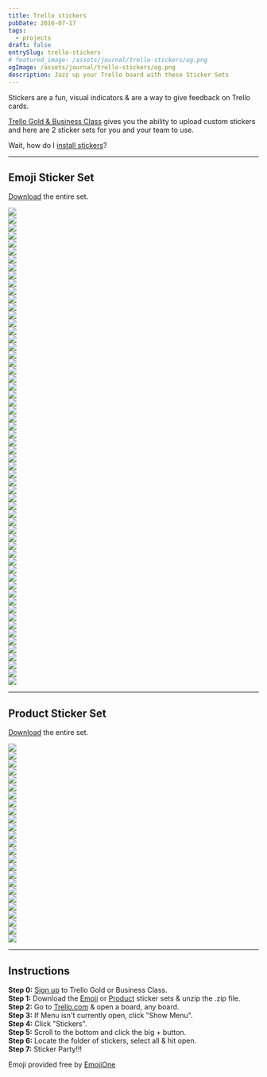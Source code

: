 ```yaml
---
title: Trello stickers
pubDate: 2016-07-17
tags:
  - projects
draft: false
entrySlug: trello-stickers
# featured_image: /assets/journal/trello-stickers/og.png
ogImage: /assets/journal/trello-stickers/og.png
description: Jazz up your Trello board with these Sticker Sets
---
```


Stickers are a fun, visual indicators & are a way to give feedback on Trello cards.

[Trello Gold & Business Class](https://trello.com/brodymaclean/recommend) gives you the ability to upload custom stickers and here are 2 sticker sets for you and your team to use.

Wait, how do I [install stickers](#instructions)?

---

## Emoji Sticker Set

[Download](https://github.com/brody/trello-stickers/raw/master/emoji/emoji%20stickers.zip) the entire set.

<div class="flex flex-wrap">
  <div class="p-2 w-1/5 fl md:w-1/6 md:p-4">
    <img
      class="my-2"
      src="https://raw.githubusercontent.com/brody/trello-stickers/master/emoji/money mouth.png"
    />
  </div>
  <div class="p-2 w-1/5 fl md:w-1/6 md:p-4">
    <img
      class="my-2"
      src="https://raw.githubusercontent.com/brody/trello-stickers/master/emoji/nerd.png"
    />
  </div>
  <div class="p-2 w-1/5 fl md:w-1/6 md:p-4">
    <img
      class="my-2"
      src="https://raw.githubusercontent.com/brody/trello-stickers/master/emoji/grinning face with smiling eyes.png"
    />
  </div>
  <div class="p-2 w-1/5 fl md:w-1/6 md:p-4">
    <img
      class="my-2"
      src="https://raw.githubusercontent.com/brody/trello-stickers/master/emoji/astonished face.png"
    />
  </div>
  <div class="p-2 w-1/5 fl md:w-1/6 md:p-4">
    <img
      class="my-2"
      src="https://raw.githubusercontent.com/brody/trello-stickers/master/emoji/face savouring delicious food.png"
    />
  </div>
  <div class="p-2 w-1/5 fl md:w-1/6 md:p-4">
    <img
      class="my-2"
      src="https://raw.githubusercontent.com/brody/trello-stickers/master/emoji/face with stuck-out tongue and winking eye.png"
    />
  </div>
  <div class="p-2 w-1/5 fl md:w-1/6 md:p-4">
    <img
      class="my-2"
      src="https://raw.githubusercontent.com/brody/trello-stickers/master/emoji/smiling face with heart-shaped eyes.png"
    />
  </div>
  <div class="p-2 w-1/5 fl md:w-1/6 md:p-4">
    <img
      class="my-2"
      src="https://raw.githubusercontent.com/brody/trello-stickers/master/emoji/white frowning face.png"
    />
  </div>
  <div class="p-2 w-1/5 fl md:w-1/6 md:p-4">
    <img
      class="my-2"
      src="https://raw.githubusercontent.com/brody/trello-stickers/master/emoji/thinking face.png"
    />
  </div>
  <div class="p-2 w-1/5 fl md:w-1/6 md:p-4">
    <img
      class="my-2"
      src="https://raw.githubusercontent.com/brody/trello-stickers/master/emoji/dizzy face.png"
    />
  </div>
  <div class="p-2 w-1/5 fl md:w-1/6 md:p-4">
    <img
      class="my-2"
      src="https://raw.githubusercontent.com/brody/trello-stickers/master/emoji/rolling on the floor laughing.png"
    />
  </div>
  <div class="p-2 w-1/5 fl md:w-1/6 md:p-4">
    <img
      class="my-2"
      src="https://raw.githubusercontent.com/brody/trello-stickers/master/emoji/face with thermometer.png"
    />
  </div>
  <div class="p-2 w-1/5 fl md:w-1/6 md:p-4">
    <img
      class="my-2"
      src="https://raw.githubusercontent.com/brody/trello-stickers/master/emoji/face with head-bandage.png"
    />
  </div>
  <div class="p-2 w-1/5 fl md:w-1/6 md:p-4">
    <img
      class="my-2"
      src="https://raw.githubusercontent.com/brody/trello-stickers/master/emoji/grinning face.png"
    />
  </div>
  <div class="p-2 w-1/5 fl md:w-1/6 md:p-4">
    <img
      class="my-2"
      src="https://raw.githubusercontent.com/brody/trello-stickers/master/emoji/face palm.png"
    />
  </div>
  <div class="p-2 w-1/5 fl md:w-1/6 md:p-4">
    <img
      class="my-2"
      src="https://raw.githubusercontent.com/brody/trello-stickers/master/emoji/sign of the horns.png"
    />
  </div>
  <div class="p-2 w-1/5 fl md:w-1/6 md:p-4">
    <img
      class="my-2"
      src="https://raw.githubusercontent.com/brody/trello-stickers/master/emoji/clapping hands sign.png"
    />
  </div>
  <div class="p-2 w-1/5 fl md:w-1/6 md:p-4">
    <img
      class="my-2"
      src="https://raw.githubusercontent.com/brody/trello-stickers/master/emoji/thumbs down sign.png"
    />
  </div>
  <div class="p-2 w-1/5 fl md:w-1/6 md:p-4">
    <img
      class="my-2"
      src="https://raw.githubusercontent.com/brody/trello-stickers/master/emoji/thumbs up sign.png"
    />
  </div>
  <div class="p-2 w-1/5 fl md:w-1/6 md:p-4">
    <img
      class="my-2"
      src="https://raw.githubusercontent.com/brody/trello-stickers/master/emoji/victory hand.png"
    />
  </div>
  <div class="p-2 w-1/5 fl md:w-1/6 md:p-4">
    <img
      class="my-2"
      src="https://raw.githubusercontent.com/brody/trello-stickers/master/emoji/ok hand sign.png"
    />
  </div>
  <div class="p-2 w-1/5 fl md:w-1/6 md:p-4">
    <img
      class="my-2"
      src="https://raw.githubusercontent.com/brody/trello-stickers/master/emoji/father christmas.png"
    />
  </div>
  <div class="p-2 w-1/5 fl md:w-1/6 md:p-4">
    <img
      class="my-2"
      src="https://raw.githubusercontent.com/brody/trello-stickers/master/emoji/pouting face.png"
    />
  </div>
  <div class="p-2 w-1/5 fl md:w-1/6 md:p-4">
    <img
      class="my-2"
      src="https://raw.githubusercontent.com/brody/trello-stickers/master/emoji/smiling face with horns.png"
    />
  </div>
  <div class="p-2 w-1/5 fl md:w-1/6 md:p-4">
    <img
      class="my-2"
      src="https://raw.githubusercontent.com/brody/trello-stickers/master/emoji/reversed hand with middle finger extended.png"
    />
  </div>
  <div class="p-2 w-1/5 fl md:w-1/6 md:p-4">
    <img
      class="my-2"
      src="https://raw.githubusercontent.com/brody/trello-stickers/master/emoji/construction worker.png"
    />
  </div>
  <div class="p-2 w-1/5 fl md:w-1/6 md:p-4">
    <img
      class="my-2"
      src="https://raw.githubusercontent.com/brody/trello-stickers/master/emoji/monkey face.png"
    />
  </div>
  <div class="p-2 w-1/5 fl md:w-1/6 md:p-4">
    <img
      class="my-2"
      src="https://raw.githubusercontent.com/brody/trello-stickers/master/emoji/hear-no-evil monkey.png"
    />
  </div>
  <div class="p-2 w-1/5 fl md:w-1/6 md:p-4">
    <img
      class="my-2"
      src="https://raw.githubusercontent.com/brody/trello-stickers/master/emoji/see-no-evil monkey.png"
    />
  </div>
  <div class="p-2 w-1/5 fl md:w-1/6 md:p-4">
    <img
      class="my-2"
      src="https://raw.githubusercontent.com/brody/trello-stickers/master/emoji/speak-no-evil monkey.png"
    />
  </div>
  <div class="p-2 w-1/5 fl md:w-1/6 md:p-4">
    <img
      class="my-2"
      src="https://raw.githubusercontent.com/brody/trello-stickers/master/emoji/dog.png"
    />
  </div>
  <div class="p-2 w-1/5 fl md:w-1/6 md:p-4">
    <img
      class="my-2"
      src="https://raw.githubusercontent.com/brody/trello-stickers/master/emoji/dog face.png"
    />
  </div>
  <div class="p-2 w-1/5 fl md:w-1/6 md:p-4">
    <img
      class="my-2"
      src="https://raw.githubusercontent.com/brody/trello-stickers/master/emoji/grinning cat face with smiling eyes.png"
    />
  </div>
  <div class="p-2 w-1/5 fl md:w-1/6 md:p-4">
    <img
      class="my-2"
      src="https://raw.githubusercontent.com/brody/trello-stickers/master/emoji/cat face with tears of joy.png"
    />
  </div>
  <div class="p-2 w-1/5 fl md:w-1/6 md:p-4">
    <img
      class="my-2"
      src="https://raw.githubusercontent.com/brody/trello-stickers/master/emoji/weary cat face.png"
    />
  </div>
  <div class="p-2 w-1/5 fl md:w-1/6 md:p-4">
    <img
      class="my-2"
      src="https://raw.githubusercontent.com/brody/trello-stickers/master/emoji/bird.png"
    />
  </div>
  <div class="p-2 w-1/5 fl md:w-1/6 md:p-4">
    <img
      class="my-2"
      src="https://raw.githubusercontent.com/brody/trello-stickers/master/emoji/poop.png"
    />
  </div>
  <div class="p-2 w-1/5 fl md:w-1/6 md:p-4">
    <img
      class="my-2"
      src="https://raw.githubusercontent.com/brody/trello-stickers/master/emoji/fire.png"
    />
  </div>
  <div class="p-2 w-1/5 fl md:w-1/6 md:p-4">
    <img
      class="my-2"
      src="https://raw.githubusercontent.com/brody/trello-stickers/master/emoji/party popper.png"
    />
  </div>
  <div class="p-2 w-1/5 fl md:w-1/6 md:p-4">
    <img
      class="my-2"
      src="https://raw.githubusercontent.com/brody/trello-stickers/master/emoji/gift.png"
    />
  </div>
  <div class="p-2 w-1/5 fl md:w-1/6 md:p-4">
    <img
      class="my-2"
      src="https://raw.githubusercontent.com/brody/trello-stickers/master/emoji/high voltage sign.png"
    />
  </div>
  <div class="p-2 w-1/5 fl md:w-1/6 md:p-4">
    <img
      class="my-2"
      src="https://raw.githubusercontent.com/brody/trello-stickers/master/emoji/eggplant.png"
    />
  </div>
  <div class="p-2 w-1/5 fl md:w-1/6 md:p-4">
    <img
      class="my-2"
      src="https://raw.githubusercontent.com/brody/trello-stickers/master/emoji/cake.png"
    />
  </div>
  <div class="p-2 w-1/5 fl md:w-1/6 md:p-4">
    <img
      class="my-2"
      src="https://raw.githubusercontent.com/brody/trello-stickers/master/emoji/pencil.png"
    />
  </div>
  <div class="p-2 w-1/5 fl md:w-1/6 md:p-4">
    <img
      class="my-2"
      src="https://raw.githubusercontent.com/brody/trello-stickers/master/emoji/collision symbol.png"
    />
  </div>
  <div class="p-2 w-1/5 fl md:w-1/6 md:p-4">
    <img
      class="my-2"
      src="https://raw.githubusercontent.com/brody/trello-stickers/master/emoji/warning sign.png"
    />
  </div>
  <div class="p-2 w-1/5 fl md:w-1/6 md:p-4">
    <img
      class="my-2"
      src="https://raw.githubusercontent.com/brody/trello-stickers/master/emoji/star.png"
    />
  </div>
  <div class="p-2 w-1/5 fl md:w-1/6 md:p-4">
    <img
      class="my-2"
      src="https://raw.githubusercontent.com/brody/trello-stickers/master/emoji/email.png"
    />
  </div>
  <div class="p-2 w-1/5 fl md:w-1/6 md:p-4">
    <img
      class="my-2"
      src="https://raw.githubusercontent.com/brody/trello-stickers/master/emoji/rocket.png"
    />
  </div>
  <div class="p-2 w-1/5 fl md:w-1/6 md:p-4">
    <img
      class="my-2"
      src="https://raw.githubusercontent.com/brody/trello-stickers/master/emoji/balloon.png"
    />
  </div>
  <div class="p-2 w-1/5 fl md:w-1/6 md:p-4">
    <img
      class="my-2"
      src="https://raw.githubusercontent.com/brody/trello-stickers/master/emoji/money with wings.png"
    />
  </div>
  <div class="p-2 w-1/5 fl md:w-1/6 md:p-4">
    <img
      class="my-2"
      src="https://raw.githubusercontent.com/brody/trello-stickers/master/emoji/banknote with dollar sign.png"
    />
  </div>
  <div class="p-2 w-1/5 fl md:w-1/6 md:p-4">
    <img
      class="my-2"
      src="https://raw.githubusercontent.com/brody/trello-stickers/master/emoji/heavy exclamation mark symbol.png"
    />
  </div>
  <div class="p-2 w-1/5 fl md:w-1/6 md:p-4">
    <img
      class="my-2"
      src="https://raw.githubusercontent.com/brody/trello-stickers/master/emoji/white heavy check mark.png"
    />
  </div>
  <div class="p-2 w-1/5 fl md:w-1/6 md:p-4">
    <img
      class="my-2"
      src="https://raw.githubusercontent.com/brody/trello-stickers/master/emoji/negative squared cross mark.png"
    />
  </div>
  <div class="p-2 w-1/5 fl md:w-1/6 md:p-4">
    <img
      class="my-2"
      src="https://raw.githubusercontent.com/brody/trello-stickers/master/emoji/double exclamation mark.png"
    />
  </div>
  <div class="p-2 w-1/5 fl md:w-1/6 md:p-4">
    <img
      class="my-2"
      src="https://raw.githubusercontent.com/brody/trello-stickers/master/emoji/no entry sign.png"
    />
  </div>
  <div class="p-2 w-1/5 fl md:w-1/6 md:p-4">
    <img
      class="my-2"
      src="https://raw.githubusercontent.com/brody/trello-stickers/master/emoji/black question mark ornament.png"
    />
  </div>
  <div class="p-2 w-1/5 fl md:w-1/6 md:p-4">
    <img
      class="my-2"
      src="https://raw.githubusercontent.com/brody/trello-stickers/master/emoji/100.png"
    />
  </div>
  <div class="p-2 w-1/5 fl md:w-1/6 md:p-4">
    <img
      class="my-2"
      src="https://raw.githubusercontent.com/brody/trello-stickers/master/emoji/heavy black heart.png"
    />
  </div>
</div>

---

## Product Sticker Set

[Download](https://github.com/brody/trello-stickers/raw/master/product/product%20stickers.zip) the entire set.

<div class="flex flex-wrap">
  <div class="p-2 w-1/5 fl md:w-1/6 md:p-4">
    <img
      class="my-2"
      src="https://raw.githubusercontent.com/brody/trello-stickers/master/product/facebook.png"
    />
  </div>
  <div class="p-2 w-1/5 fl md:w-1/6 md:p-4">
    <img
      class="my-2"
      src="https://raw.githubusercontent.com/brody/trello-stickers/master/product/snapchat.png"
    />
  </div>
  <div class="p-2 w-1/5 fl md:w-1/6 md:p-4">
    <img
      class="my-2"
      src="https://raw.githubusercontent.com/brody/trello-stickers/master/product/instagram.png"
    />
  </div>
  <div class="p-2 w-1/5 fl md:w-1/6 md:p-4">
    <img
      class="my-2"
      src="https://raw.githubusercontent.com/brody/trello-stickers/master/product/linkedin.png"
    />
  </div>
  <div class="p-2 w-1/5 fl md:w-1/6 md:p-4">
    <img
      class="my-2"
      src="https://raw.githubusercontent.com/brody/trello-stickers/master/product/youtube.png"
    />
  </div>
  <div class="p-2 w-1/5 fl md:w-1/6 md:p-4">
    <img
      class="my-2"
      src="https://raw.githubusercontent.com/brody/trello-stickers/master/product/twitter.png"
    />
  </div>
  <div class="p-2 w-1/5 fl md:w-1/6 md:p-4">
    <img
      class="my-2"
      src="https://raw.githubusercontent.com/brody/trello-stickers/master/product/tumblr.png"
    />
  </div>
  <div class="p-2 w-1/5 fl md:w-1/6 md:p-4">
    <img
      class="my-2"
      src="https://raw.githubusercontent.com/brody/trello-stickers/master/product/dropbox.png"
    />
  </div>
  <div class="p-2 w-1/5 fl md:w-1/6 md:p-4">
    <img
      class="my-2"
      src="https://raw.githubusercontent.com/brody/trello-stickers/master/product/buffer.png"
    />
  </div>
  <div class="p-2 w-1/5 fl md:w-1/6 md:p-4">
    <img
      class="my-2"
      src="https://raw.githubusercontent.com/brody/trello-stickers/master/product/whatsapp.png"
    />
  </div>
  <div class="p-2 w-1/5 fl md:w-1/6 md:p-4">
    <img
      class="my-2"
      src="https://raw.githubusercontent.com/brody/trello-stickers/master/product/vimeo.png"
    />
  </div>
  <div class="p-2 w-1/5 fl md:w-1/6 md:p-4">
    <img
      class="my-2"
      src="https://raw.githubusercontent.com/brody/trello-stickers/master/product/skype.png"
    />
  </div>
  <div class="p-2 w-1/5 fl md:w-1/6 md:p-4">
    <img
      class="my-2"
      src="https://raw.githubusercontent.com/brody/trello-stickers/master/product/pinterest.png"
    />
  </div>
  <div class="p-2 w-1/5 fl md:w-1/6 md:p-4">
    <img
      class="my-2"
      src="https://raw.githubusercontent.com/brody/trello-stickers/master/product/reddit.png"
    />
  </div>
  <div class="p-2 w-1/5 fl md:w-1/6 md:p-4">
    <img
      class="my-2"
      src="https://raw.githubusercontent.com/brody/trello-stickers/master/product/dribbble.png"
    />
  </div>
  <div class="p-2 w-1/5 fl md:w-1/6 md:p-4">
    <img
      class="my-2"
      src="https://raw.githubusercontent.com/brody/trello-stickers/master/product/wordpress.png"
    />
  </div>
  <div class="p-2 w-1/5 fl md:w-1/6 md:p-4">
    <img
      class="my-2"
      src="https://raw.githubusercontent.com/brody/trello-stickers/master/product/twitch.png"
    />
  </div>
  <div class="p-2 w-1/5 fl md:w-1/6 md:p-4">
    <img
      class="my-2"
      src="https://raw.githubusercontent.com/brody/trello-stickers/master/product/octocat.png"
    />
  </div>
  <div class="p-2 w-1/5 fl md:w-1/6 md:p-4">
    <img
      class="my-2"
      src="https://raw.githubusercontent.com/brody/trello-stickers/master/product/github.png"
    />
  </div>
  <div class="p-2 w-1/5 fl md:w-1/6 md:p-4">
    <img
      class="my-2"
      src="https://raw.githubusercontent.com/brody/trello-stickers/master/product/html5.png"
    />
  </div>
  <div class="p-2 w-1/5 fl md:w-1/6 md:p-4">
    <img
      class="my-2"
      src="https://raw.githubusercontent.com/brody/trello-stickers/master/product/css3.png"
    />
  </div>
  <div class="p-2 w-1/5 fl md:w-1/6 md:p-4">
    <img
      class="my-2"
      src="https://raw.githubusercontent.com/brody/trello-stickers/master/product/javascript.png"
    />
  </div>
  <div class="p-2 w-1/5 fl md:w-1/6 md:p-4">
    <img
      class="my-2"
      src="https://raw.githubusercontent.com/brody/trello-stickers/master/product/linux.png"
    />
  </div>
  <div class="p-2 w-1/5 fl md:w-1/6 md:p-4">
    <img
      class="my-2"
      src="https://raw.githubusercontent.com/brody/trello-stickers/master/product/apple.png"
    />
  </div>
  <div class="p-2 w-1/5 fl cf md:w-1/6 md:p-4">
    <img
      class="my-2"
      src="https://raw.githubusercontent.com/brody/trello-stickers/master/product/android.png"
    />
  </div>
</div>

---

## Instructions

**Step 0:** [Sign up](https://trello.com/brodymaclean/recommend) to Trello Gold or Business Class.  
**Step 1:** Download the [Emoji](https://github.com/brody/trello-stickers/raw/master/emoji/emoji%20stickers.zip) or [Product](https://github.com/brody/trello-stickers/raw/master/product/product%20stickers.zip) sticker sets & unzip the .zip file.  
**Step 2:** Go to [Trello.com](https://trello.com/) & open a board, any board.  
**Step 3:** If Menu isn't currently open, click "Show Menu".  
**Step 4:** Click "Stickers".  
**Step 5:** Scroll to the bottom and click the big + button.  
**Step 6:** Locate the folder of stickers, select all & hit open.  
**Step 7:** Sticker Party!!!

Emoji provided free by [EmojiOne](http://emojione.com/)

